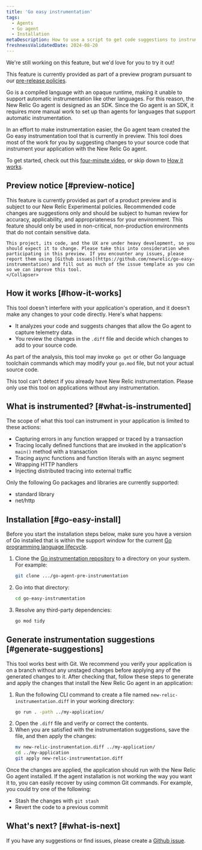 ```yaml
---
title: 'Go easy instrumentation'
tags:
  - Agents
  - Go agent
  - Installation
metaDescription: How to use a script to get code suggestions to instrument your Golang apps and services.
freshnessValidatedDate: 2024-08-20 
---
```

<Callout title="preview">
  We're still working on this feature, but we'd love for you to try it out!

  This feature is currently provided as part of a preview program pursuant to our [pre-release policies](/docs/licenses/license-information/referenced-policies/new-relic-pre-release-policy).
</Callout>

Go is a compiled language with an opaque runtime, making it unable to support automatic instrumentation like other languages. For this reason, the New Relic Go agent is designed as an SDK. Since the Go agent is an SDK, it requires more manual work to set up than agents for languages that support automatic instrumentation.

In an effort to make instrumentation easier, the Go agent team created the Go easy instrumentation tool that is currently in preview. This tool does most of the work for you by suggesting changes to your source code that instrument your application with the New Relic Go agent.

To get started, check out this [four-minute video](https://asciinema.org/a/r0Il7o2eMiZaLKHIlew3IL2nx), or skip down to [How it works](#how-it-works).

 ## Preview notice [#preview-notice]
<CollapserGroup>
    <Collapser
        id="preview-usage-details"
        title="What you can expect from this preview"
    >
    This feature is currently provided as part of a product preview and is subject to our New Relic Experimental policies. Recommended code changes are suggestions only and should be subject to human review for accuracy, applicability, and appropriateness for your environment. This feature should only be used in non-critical, non-production environments that do not contain sensitive data.

    This project, its code, and the UX are under heavy development, so you should expect it to change. Please take this into consideration when participating in this preview. If you encounter any issues, please report them using [Github issues](https://github.com/newrelic/go-easy-instrumentation) and fill out as much of the issue template as you can so we can improve this tool.
    </Collapser>
</CollapserGroup>


## How it works [#how-it-works]

This tool doesn't interfere with your application's operation, and it doesn't make any changes to your code directly. Here's what happens:

* It analyzes your code and suggests changes that allow the Go agent to capture telemetry data.      
* You review the changes in the `.diff` file and decide which changes to add to your source code.

As part of the analysis, this tool may invoke `go get` or other Go language toolchain commands which may modify your `go.mod` file, but not your actual source code.

<Callout variant="important">
  This tool can't detect if you already have New Relic instrumentation. Please only use this tool on applications without any instrumentation.
</Callout>

## What is instrumented? [#what-is-instrumented]

The scope of what this tool can instrument in your application is limited to these actions:

* Capturing errors in any function wrapped or traced by a transaction
* Tracing locally defined functions that are invoked in the application's `main()` method with a transaction
* Tracing async functions and function literals with an async segment
* Wrapping HTTP handlers
* Injecting distributed tracing into external traffic

Only the following Go packages and libraries are currently supported:

* standard library
* net/http

## Installation [#go-easy-install]

Before you start the installation steps below, make sure you have a version of Go installed that is within the support window for the current [Go programming language lifecycle](https://endoflife.date/go).

1. Clone the [Go instrumentation repository](https://github.com/newrelic/go-easy-instrumentation) to a directory on your system. For example:
    ```sh
    git clone .../go-agent-pre-instrumentation
    ```
2. Go into that directory:
    ```sh
    cd go-easy-instrumentation
    ```
3. Resolve any third-party dependencies:
    ```sh
    go mod tidy
    ```
## Generate instrumentation suggestions [#generate-suggestions]

This tool works best with Git. We recommend you verify your application is on a branch without any unstaged changes before applying any of the generated changes to it. After checking that, follow these steps to generate and apply the changes that install the New Relic Go agent in an application:

1. Run the following CLI command to create a file named `new-relic-instrumentation.diff` in your working directory:
    ```sh
    go run . -path ../my-application/
    ```
2. Open the `.diff` file and verify or correct the contents.
3. When you are satisfied with the instrumentation suggestions, save the file, and then apply the changes:
    ```sh
    mv new-relic-instrumentation.diff ../my-application/
    cd ../my-application
    git apply new-relic-instrumentation.diff
    ```

Once the changes are applied, the application should run with the New Relic Go agent installed. If the agent installation is not working the way you want it to, you can easily recover by using common Git commands. For example, you could try one of the following:

*  Stash the changes with `git stash`
*  Revert the code to a previous commit

## What's next? [#what-is-next]

If you have any suggestions or find issues, please create a [Github issue](https://github.com/newrelic/go-easy-instrumentation).  